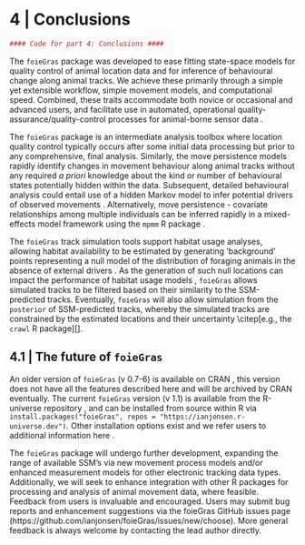 # 4 | Conclusions

```r
#### Code for part 4: Conclusions ####
```
The `foieGras` package was developed to ease fitting state-space models for quality control of animal location data and for inference of behavioural change along animal tracks. We achieve these primarily through a simple yet extensible workflow, simple movement models, and computational speed. Combined, these traits accommodate both novice or occasional and advanced users, and facilitate use in automated, operational quality-assurance/quality-control processes for animal-borne sensor data \citep[e.g., the AniBOS network][]{McMahon:2021}. 

The `foieGras` package is an intermediate analysis toolbox where location quality control typically occurs after some initial data processing but prior to any comprehensive, final analysis. Similarly, the move persistence models rapidly identify changes in movement behaviour along animal tracks without any required *a priori* knowledge about the kind or number of behavioural states potentially hidden within the data. Subsequent, detailed behavioural analysis could entail use of a hidden Markov model to infer potential drivers of observed movements \citep[e.g., using the `moveHMM` or `momentuHMM` R packages][]{Michelot:2016,McClintock:2018}. Alternatively, move persistence - covariate relationships among multiple individuals can be inferred rapidly in a mixed-effects model framework using the `mpmm` R package \citep[][https://github.com/ianjonsen/mpmm]{Jonsen:2019}. 

The `foieGras` track simulation tools support habitat usage analyses, allowing habitat availability \citep{Aarts:2012} to be estimated by generating 'background' points representing a null model of the distribution of foraging animals in the absence of external drivers \citep{Raymond:2015}. As the generation of such null locations can impact the performance of habitat usage models \citep{Phillips:2009}, `foieGras` allows simulated tracks to be filtered based on their similarity to the SSM-predicted tracks. Eventually, `foieGras` will also allow simulation from the `posterior` of SSM-predicted tracks, whereby the simulated tracks are constrained by the estimated locations and their uncertainty \citep[e.g., the `crawl` R package][]\citep{Johnson:2008}.

## 4.1 | The future of `foieGras`
An older version of `foieGras` (v 0.7-6) is available on CRAN \url{https://CRAN.R-project.org/package=foieGras}, this version does not have all the features described here and will be archived by CRAN eventually. The current `foieGras` version (v 1.1) is available from the R-universe repository \url{https://ianjonsen.r-universe.dev/ui#package:foieGras}, and can be installed from source within R via `install.packages("foieGras", repos = "https://ianjonsen.r-universe.dev")`. Other installation options exist and we refer users to additional information here \url{https://github.com/ianjonsen/foieGras}. 

The `foieGras` package will undergo further development, expanding the range of available SSM's via new movement process models and/or enhanced measurement models for other electronic tracking data types. Additionally, we will seek to enhance integration with other R packages for processing and analysis of animal movement data, where feasible. Feedback from users is invaluable and encouraged. Users may submit bug reports and enhancement suggestions via the foieGras GitHub issues page (https://github.com/ianjonsen/foieGras/issues/new/choose). More general feedback is always welcome by contacting the lead author directly.
